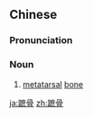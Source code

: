 ==Chinese==
{{zh-forms|s=跖骨}}

===Pronunciation===
{{zh-pron
|m=zhígǔ
|c=zek3 gwat1,zik3 gwat1
|cat=n
}}

===Noun===
{{zh-noun}}

# {{lb|zh|skeleton}} [[metatarsal]] [[bone]]

[[ja:蹠骨]]
[[zh:蹠骨]]